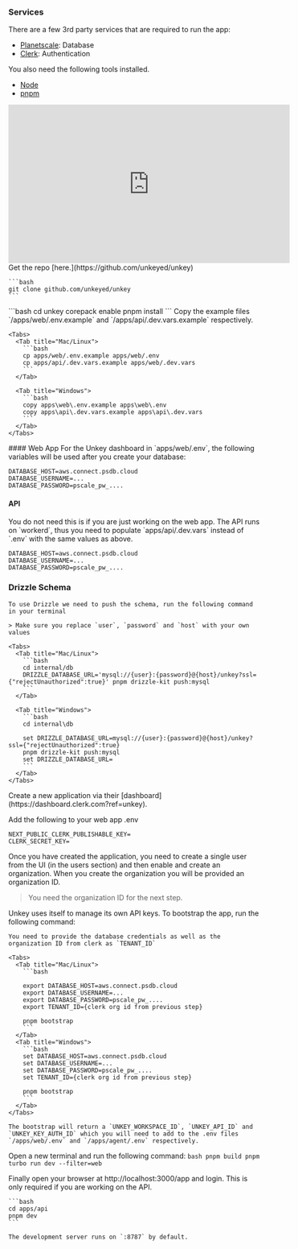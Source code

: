 ### Services

There are a few 3rd party services that are required to run the app:

- [Planetscale](https://planetscale.com?ref=unkey): Database
- [Clerk](https://clerk.com?ref=unkey): Authentication

You also need the following tools installed.

- [Node](https://nodejs.org)
- [pnpm](https://pnpm.io/installation)


<div className="flex justify-center align-center">
<iframe width="560" height="315" src="https://www.youtube-nocookie.com/embed/V36culpgpLE?si=c5JMq-baTNzSNk7e" title="YouTube video player" frameBorder="0" allow="accelerometer; autoplay; clipboard-write; encrypted-media; gyroscope; picture-in-picture; web-share" allowFullScreen></iframe>
</div>


<Steps titleSize="h3">
  <Step title="Setup" >
    Get the repo [here.](https://github.com/unkeyed/unkey)

    ```bash
    git clone github.com/unkeyed/unkey
    ```


  </Step>

  <Step title="Install">
    ```bash
    cd unkey
    corepack enable
    pnpm install
    ```

  </Step>

  <Step title="Environment variable files">
  Copy the example files `/apps/web/.env.example` and `/apps/api/.dev.vars.example` respectively.

    <Tabs>
      <Tab title="Mac/Linux">
        ```bash
        cp apps/web/.env.example apps/web/.env
        cp apps/api/.dev.vars.example apps/web/.dev.vars
        ```
      </Tab>

      <Tab title="Windows">
        ```bash
        copy apps\web\.env.example apps\web\.env
        copy apps\api\.dev.vars.example apps\api\.dev.vars
        ```
      </Tab>
    </Tabs>
</Step>

  <Step title="Prepare Database">
  #### Web App
  For the Unkey dashboard in `apps/web/.env`, the following variables will be used after you create your database:

  ```
  DATABASE_HOST=aws.connect.psdb.cloud
  DATABASE_USERNAME=...
  DATABASE_PASSWORD=pscale_pw_....
  ```

  #### API

  <Info>
  You do not need this is if you are just working on the web app.
</Info>
  The API runs on `workerd`, thus you need to populate `apps/api/.dev.vars` instead of `.env` with the same values as above.

  ```
  DATABASE_HOST=aws.connect.psdb.cloud
  DATABASE_USERNAME=...
  DATABASE_PASSWORD=pscale_pw_....
  ```



  ### Drizzle Schema
    To use Drizzle we need to push the schema, run the following command in your terminal

    > Make sure you replace `user`, `password` and `host` with your own values

    <Tabs>
      <Tab title="Mac/Linux">
        ```bash
        cd internal/db
        DRIZZLE_DATABASE_URL='mysql://{user}:{password}@{host}/unkey?ssl={"rejectUnauthorized":true}' pnpm drizzle-kit push:mysql
        ```
      </Tab>

      <Tab title="Windows">
        ```bash
        cd internal\db

        set DRIZZLE_DATABASE_URL=mysql://{user}:{password}@{host}/unkey?ssl={"rejectUnauthorized":true}
        pnpm drizzle-kit push:mysql
        set DRIZZLE_DATABASE_URL=
        ```
      </Tab>
    </Tabs>
  </Step>

  <Step title="Clerk">
  Create a new application via their [dashboard](https://dashboard.clerk.com?ref=unkey).

  Add the following to your web app .env
  ```
  NEXT_PUBLIC_CLERK_PUBLISHABLE_KEY=
  CLERK_SECRET_KEY=
  ```

  Once you have created the application, you need to create a single user from the UI (in the users section) and then enable and create an organization. When you create the organization you will be provided an organization ID.

  > You need the organization ID for the next step.

  </Step>
  <Step title="Bootstrap">
    Unkey uses itself to manage its own API keys. To bootstrap the app, run the following command:

    You need to provide the database credentials as well as the organization ID from clerk as `TENANT_ID`

    <Tabs>
      <Tab title="Mac/Linux">
        ```bash

        export DATABASE_HOST=aws.connect.psdb.cloud
        export DATABASE_USERNAME=...
        export DATABASE_PASSWORD=pscale_pw_....
        export TENANT_ID={clerk org id from previous step}

        pnpm bootstrap
        ```
      </Tab>
      <Tab title="Windows">
        ```bash
        set DATABASE_HOST=aws.connect.psdb.cloud
        set DATABASE_USERNAME=...
        set DATABASE_PASSWORD=pscale_pw_....
        set TENANT_ID={clerk org id from previous step}

        pnpm bootstrap
        ```
      </Tab>
    </Tabs>

    The bootstrap will return a `UNKEY_WORKSPACE_ID`, `UNKEY_API_ID` and `UNKEY_KEY_AUTH_ID` which you will need to add to the .env files `/apps/web/.env` and `/apps/agent/.env` respectively.

  </Step>


  <Step title="Run app">

  Open a new terminal and run the following command:
    ```bash
    pnpm build
    pnpm turbo run dev --filter=web
    ```
  </Step>

  <Step title="Develop">
    Finally open your browser at http://localhost:3000/app and login.
  </Step>

  <Step title="Run the api">
  <Info>
  This is only required if you are working on the API.
  </Info>


    ```bash
    cd apps/api
    pnpm dev
    ```

    The development server runs on `:8787` by default.
  </Step>
</Steps>
